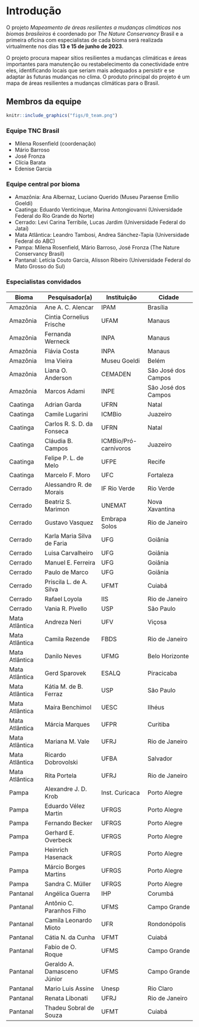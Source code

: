 # Introdução

O projeto _Mapeamento de áreas resilientes a mudanças climáticas nos biomas brasileiros_ é coordenado por _The Nature Conservancy_ Brasil e a primeira oficina com especialistas de cada bioma será realizada virtualmente nos dias __13 e 15 de junho de 2023__.

O projeto procura mapear sítios resilientes a mudanças climáticas e áreas importantes para manutenção ou restabelecimento da conectividade entre eles, identificando locais que seriam mais adequados a persistir e se adaptar às futuras mudanças no clima.
O produto principal do projeto é um mapa de áreas resilientes a mudanças climáticas para o Brasil.

## Membros da equipe

```r
knitr::include_graphics("figs/0_team.png")
```


### Equipe TNC Brasil

- Milena Rosenfield (coordenação)
- Mário Barroso
- José Fronza
- Clícia Barata
- Edenise Garcia

### Equipe central por bioma

- Amazônia: Ana Albernaz, Luciano Querido (Museu Paraense Emílio Goeldi)
- Caatinga: Eduardo Venticinque, Marina Antongiovanni (Universidade Federal do Rio Grande do Norte)
- Cerrado: Levi Carina Terribile, Lucas Jardim (Universidade Federal do Jataí)
- Mata Atlântica: Leandro Tambosi, Andrea Sánchez-Tapia (Universidade Federal do ABC)
- Pampa: Milena Rosenfield, Mário Barroso, José Fronza (The Nature Conservancy Brasil)
- Pantanal: Letícia Couto Garcia, Alisson Ribeiro (Universidade Federal do Mato Grosso do Sul)

### Especialistas convidados
 
|Bioma|Pesquisador(a)|Instituição	|Cidade|
|--|--|--|--|
|Amazônia|Ane A. C. Alencar|IPAM|Brasília|
|Amazônia|Cintia Cornelius Frische|UFAM|Manaus|
|Amazônia|Fernanda Werneck|INPA|Manaus|
|Amazônia|Flávia Costa|INPA|Manaus|
|Amazônia|Ima Vieira	|Museu Goeldi	|Belém |
|Amazônia|Liana O. Anderson|CEMADEN|São José dos Campos|
|Amazônia|Marcos Adami|INPE|São José dos Campos|
|Caatinga|Adrian Garda|UFRN|Natal |
|Caatinga|Camile Lugarini|ICMBio|Juazeiro|
|Caatinga|Carlos R. S. D. da Fonseca|UFRN|Natal |
|Caatinga|Cláudia B. Campos|ICMBio/Pró-carnívoros	|Juazeiro|
|Caatinga|Felipe P. L. de Melo	|UFPE|Recife|
|Caatinga|Marcelo F. Moro|UFC	|Fortaleza|
|Cerrado |Alessandro R. de Morais|IF Rio Verde	|Rio Verde|
|Cerrado |Beatriz S. Marimon|UNEMAT|Nova Xavantina|
|Cerrado |Gustavo Vasquez |Embrapa Solos	|Rio de Janeiro|
|Cerrado |Karla Maria Silva de Faria|UFG	|Goiânia|
|Cerrado |Luisa Carvalheiro|UFG	|Goiânia|
|Cerrado |Manuel E. Ferreira|UFG	|Goiânia|
|Cerrado |Paulo de Marco|UFG	|Goiânia|
|Cerrado |Priscila L. de A. Silva|UFMT|Cuiabá|
|Cerrado |Rafael Loyola|IIS	|Rio de Janeiro|
|Cerrado |Vania R. Pivello|USP	|São Paulo|
|Mata Atlântica|Andreza Neri|UFV	|Viçosa|
|Mata Atlântica|Camila Rezende|FBDS|Rio de Janeiro|
|Mata Atlântica|Danilo Neves|UFMG|Belo Horizonte|
|Mata Atlântica|Gerd Sparovek|ESALQ|Piracicaba|
|Mata Atlântica|Kátia M. de B. Ferraz	|USP	|São Paulo|
|Mata Atlântica|Maíra Benchimol|UESC|Ilhéus|
|Mata Atlântica|Márcia Marques|UFPR|Curitiba|
|Mata Atlântica|Mariana M. Vale|UFRJ|Rio de Janeiro|
|Mata Atlântica|Ricardo Dobrovolski	|UFBA|Salvador|
|Mata Atlântica|Rita Portela|UFRJ|Rio de Janeiro|
|Pampa|Alexandre J. D. Krob	|Inst. Curicaca	|Porto Alegre|
|Pampa|Eduardo Vélez Martin	|UFRGS	|Porto Alegre|
|Pampa|Fernando Becker|UFRGS|Porto Alegre|
|Pampa|Gerhard E. Overbeck	|UFRGS|Porto Alegre|
|Pampa|Heinrich Hasenack|UFRGS|Porto Alegre|
|Pampa|Márcio Borges Martins	|UFRGS|Porto Alegre|
|Pampa|Sandra C. Müller|UFRGS|Porto Alegre|
|Pantanal|Angélica Guerra|IHP	|Corumbá|
|Pantanal|Antônio C. Paranhos Filho|UFMS|Campo Grande|
|Pantanal|Camila Leonardo Mioto	|UFR	|Rondonópolis|
|Pantanal|Cátia N. da Cunha|UFMT|Cuiabá|
|Pantanal|Fabio de O. Roque|UFMS|Campo Grande|
|Pantanal|Geraldo A. Damasceno Júnior	|UFMS|Campo Grande|
|Pantanal|Mario Luis Assine|Unesp|Rio Claro|
|Pantanal|Renata Libonati|UFRJ|Rio de Janeiro|
|Pantanal|Thadeu Sobral de Souza	|UFMT|Cuiabá|
